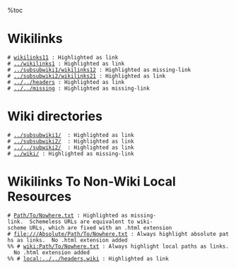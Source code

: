 %toc
= Wikilinks =
 # [[wikilinks11]] : Highlighted as link
 # [[../wikilinks1]] : Highlighted as link
 # [[../subsubwiki1/wikilinks12]] : Highlighted as missing-link
 # [[../subsubwiki2/wikilinks21]] : Highlighted as link
 # [[../../headers]] : Highlighted as link
 # [[../../missing]] : Highlighted as missing-link

= Wiki directories =
 # [[../subsubwiki1/]]  : Highlighted as link
 # [[../subsubwiki2/]]  : Highlighted as link
 # [[../../subwiki2/]]  : Highlighted as link
 # [[../wiki/]] : Highlighted as missing-link

= Wikilinks To Non-Wiki Local Resources =

 # [[Path/To/Nowhere.txt]] : Highlighted as missing-link.  Schemeless URLs are equivalent to wiki-scheme URLs, which are fixed with an .html extension
 # [[file:///Absolute/Path/To/Nowhere.txt]] : Always highlight absolute paths as links.  No .html extension added
 %% # [[wiki:Path/To/Nowhere.txt]] : Always highlight local paths as links.  No .html extension added
 %% # [[local:../../headers.wiki]] : Highlighted as link


